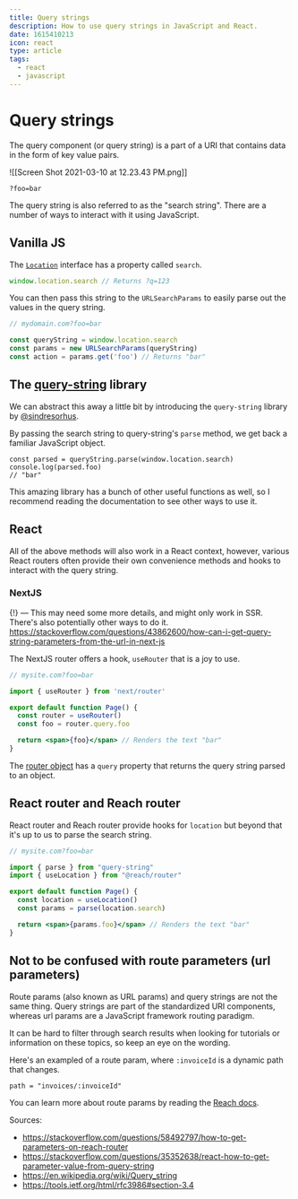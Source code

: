 ```yaml
---
title: Query strings
description: How to use query strings in JavaScript and React.
date: 1615410213
icon: react
type: article
tags:
  - react
  - javascript
---
```


# Query strings

The query component (or query string) is a part of a URI that contains data in the form of key value pairs.

![[Screen Shot 2021-03-10 at 12.23.43 PM.png]]

```
?foo=bar
```

The query string is also referred to as the "search string". There are a number of ways to interact with it using JavaScript.

## Vanilla JS

The [`Location`](https://developer.mozilla.org/en-US/docs/Web/API/Location) interface has a property called `search`.

```js
window.location.search // Returns ?q=123
```

You can then pass this string to the `URLSearchParams` to easily parse out the values in the query string.

```js
// mydomain.com?foo=bar

const queryString = window.location.search
const params = new URLSearchParams(queryString)
const action = params.get('foo') // Returns "bar"
```

## The [query-string](https://github.com/sindresorhus/query-string) library

We can abstract this away a little bit by introducing the `query-string` library by [@sindresorhus](https://twitter.com/sindresorhus).

By passing the search string to query-string's `parse` method, we get back a familiar JavaScript object.

```
const parsed = queryString.parse(window.location.search)
console.log(parsed.foo)
// "bar"
```

This amazing library has a bunch of other useful functions as well, so I recommend reading the documentation to see other ways to use it.

## React

All of the above methods will also work in a React context, however, various React routers often provide their own convenience methods and hooks to interact with the query string.

### NextJS

{!} — This may need some more details, and might only work in SSR. There's also potentially other ways to do it. https://stackoverflow.com/questions/43862600/how-can-i-get-query-string-parameters-from-the-url-in-next-js

The NextJS router offers a hook, `useRouter` that is a joy to use.

```jsx
// mysite.com?foo=bar

import { useRouter } from 'next/router'

export default function Page() {
  const router = useRouter()
  const foo = router.query.foo

  return <span>{foo}</span> // Renders the text "bar"
}

```

The [router object](https://nextjs.org/docs/api-reference/next/router#router-object) has a `query` property that returns the query string parsed to an object.

## React router and Reach router
React router and Reach router provide hooks for `location` but beyond that it's up to us to parse the search string.

```jsx
// mysite.com?foo=bar

import { parse } from "query-string"
import { useLocation } from "@reach/router"

export default function Page() {
  const location = useLocation()
  const params = parse(location.search)

  return <span>{params.foo}</span> // Renders the text "bar"
}
```

## Not to be confused with route parameters (url parameters)

Route params (also known as URL params) and query strings are not the same thing. Query strings are part of the standardized URI components, whereas url params are a JavaScript framework routing paradigm.

It can be hard to filter through search results when looking for tutorials or information on these topics, so keep an eye on the wording.

Here's an exampled of a route param, where `:invoiceId` is a dynamic path that changes.

```
path = "invoices/:invoiceId"
```

You can learn more about route params by reading the [Reach docs](https://reach.tech/router/tutorial/05-url-parameters).


Sources:
- https://stackoverflow.com/questions/58492797/how-to-get-parameters-on-reach-router
- https://stackoverflow.com/questions/35352638/react-how-to-get-parameter-value-from-query-string
- https://en.wikipedia.org/wiki/Query_string
- https://tools.ietf.org/html/rfc3986#section-3.4